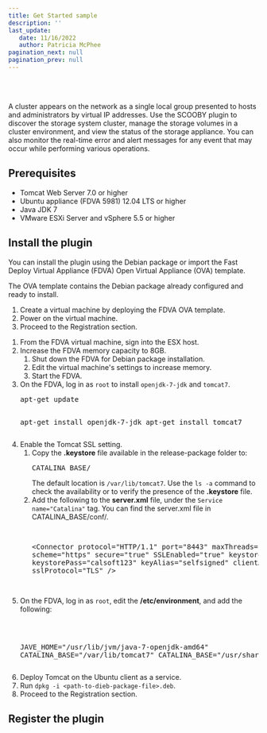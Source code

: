 ```yaml
---
title: Get Started sample
description: ''  
last_update: 
   date: 11/16/2022
   author: Patricia McPhee
pagination_next: null
pagination_prev: null
---
```




<Container>
<List sx={{ width: '100%', bgcolor: 'background.paper', color: '#000000', borderRadius: 4 }}>
  <ListItem sx={{py: 0}}>
    <ListItemAvatar>
      <Avatar>
        <WorkIcon />
      </Avatar>
    </ListItemAvatar>
    <ListItemText primary="Project" secondary="Work-related; Get Started guide for a cloud storage provider" />
  </ListItem>
  <ListItem sx={{py: 0}}>
    <ListItemAvatar>
      <Avatar>
        <DescriptionIcon />
      </Avatar>
    </ListItemAvatar>
    <ListItemText primary="Description" secondary="Written for the Cloud Architects and Engineers. " />
  </ListItem>
  <ListItem sx={{py: 0}}>
    <ListItemAvatar>
      <Avatar>
        <CalendarMonthIcon />
      </Avatar>
    </ListItemAvatar>
    <ListItemText primary="Date" secondary="November 16, 2022" />
  </ListItem>
</List>
</Container>
<br />
<Divider />
<br />


A cluster appears on the network as a single local group presented to hosts and administrators by virtual IP addresses. Use the SCOOBY plugin to discover the storage system cluster, manage the storage volumes in a cluster environment, and view the status of the storage appliance. You can also monitor the real-time error and alert messages for any event that may occur while performing various operations. 

## Prerequisites
- Tomcat Web Server 7.0 or higher
- Ubuntu appliance (FDVA 5981) 12.04 LTS or higher
- Java JDK 7
- VMware ESXi Server and vSphere 5.5 or higher

## Install the plugin
You can install the plugin using the Debian package or import the Fast Deploy Virtual Appliance (FDVA) Open Virtual Appliance (OVA) template.

<Tabs groupId="install-options">
<TabItem value="FDVA" label="OVA Template">
The OVA template contains the Debian package already configured and ready to install.

1. Create a virtual machine by deploying the FDVA OVA template.
2. Power on the virtual machine.
3. Proceed to the Registration section.


</TabItem>

<TabItem value="Debian" label="Debian">

<ol type="1">
  <li>From the FDVA virtual machine, sign into the ESX host.</li>
  <li>Increase the FDVA memory capacity to 8GB.
<ol class="subtask">
  <li>Shut down the FDVA for Debian package installation.</li>
  <li>Edit the virtual machine's settings to increase memory.</li>
  <li>Start the FDVA.</li>
</ol>
  </li>
  <li>On the FDVA, log in as <code>root</code> to install <code>openjdk-7-jdk</code> and <code>tomcat7</code>.
<pre>
apt-get update 

apt-get install openjdk-7-jdk
apt-get install tomcat7 
</pre>
  </li>
  <li>Enable the Tomcat SSL setting.
    <ol class="subtask">
      <li>Copy the <b>.keystore</b> file available in the release-package folder to:
<pre>
CATALINA_BASE/ 
</pre>
The default location is <code>/var/lib/tomcat7</code>.  Use the <code>ls -a</code> command to check the availability or to verify the presence of the <b>.keystore</b> file.
      </li>
      <li>Add the following to the <b>server.xml</b> file, under the <code>Service name="Catalina"</code> tag.  You can find the server.xml file in CATALINA_BASE/conf/.
<pre>

&#060;Connector 
    protocol="HTTP/1.1" 
    port="8443" maxThreads="200" 
    scheme="https" secure="true" SSLEnabled="true" 
    keystoreFile=".keystore" keystorePass="calsoft123" 
    keyAlias="selfsigned" clientAuth="false" sslProtocol="TLS" 
/&#062;

</pre>
      </li>
    </ol>
  </li>
  <li>On the FDVA, log in as <code>root</code>, edit the <b>/etc/environment</b>, and add the following:
<pre> 

JAVE_HOME="/usr/lib/jvm/java-7-openjdk-amd64" 
CATALINA_BASE="/var/lib/tomcat7" 
CATALINA_BASE="/usr/share/tomcat7" 
</pre>
  </li>
  <li>Deploy Tomcat on the Ubuntu client as a service.</li>
  <li>Run <code>dpkg -i &#060;path-to-dieb-package-file&#062;.deb</code>.</li>
<li>Proceed to the Registration section.</li>
</ol>



</TabItem>

</Tabs>

## Register the plugin

